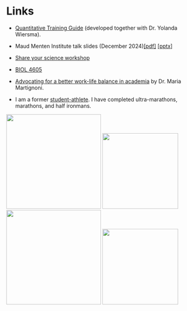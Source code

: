 # Links {-}

- [Quantitative Training Guide](https://ahurford.github.io/quant-guide-all-courses/) (developed together with Dr. Yolanda Wiersma).

- Maud Menten Institute talk slides (December 2024)[[pdf]](docs/mmi-dec-2024.pdf) [[pptx]](docs/mmi-dec-2024.pptx)

- [Share your science workshop](https://rpubs.com/ahurford/972071)

- [BIOL 4605](https://davidcschneider.github.io/StatisticalScience/LNotes/Pt1.html)

- [Advocating for a better work-life balance in academia](https://thefemalescientist.com/portrait/maria-martignoni/3111/go-for-it/) by Dr. Maria Martignoni.

- I am a former [student-athlete](https://youtube.com/clip/Ugkxz7WysQ5wcUwP5XGW2LUH3N_BghyDQDFN). I have completed ultra-marathons, marathons, and half ironmans.

![](photos/Gros_Morne.jpg){height=250}
![](photos/Hi_5.jpg){height=200} 
![](photos/PBU_1.jpg){height=250} 
![](figures/joy_50.jpg){height=200} 


